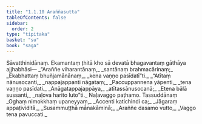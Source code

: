 ```yaml
---
title: "1.1.10 Araññasutta"
tableOfContents: false
sidebar:
  order: 2
type: "tipitaka"
basket: "su"
book: "saga"
---
```



<DynamicBreadcrumb />

<Division number="10" book="saga">

<Paragraph number="31" book="saga">
Sāvatthinidānaṃ. Ekamantaṃ ṭhitā kho sā devatā bhagavantaṃ gāthāya ajjhabhāsi—
</Paragraph>

<Paragraph number="32" type="verses" book="saga">
_“Araññe viharantānaṃ,_  
_santānaṃ brahmacārinaṃ;_  
_Ekabhattaṃ bhuñjamānānaṃ,_  
_kena vaṇṇo pasīdatī”ti._  

</Paragraph>

<Paragraph number="33" type="verses" book="saga">
_“Atītaṃ nānusocanti,_  
_nappajappanti nāgataṃ;_  
_Paccuppannena yāpenti,_  
_tena vaṇṇo pasīdati._  

</Paragraph>

<Paragraph number="34" type="verses" book="saga">
_Anāgatappajappāya,_  
_atītassānusocanā;_  
_Etena bālā sussanti,_  
_naḷova harito luto”ti._  


</Paragraph>
</Division>

<Paragraph number="35" type="center" book="saga">
Naḷavaggo paṭhamo.



</Paragraph>

<Paragraph number="36" type="center" book="saga">
Tassuddānaṃ


</Paragraph>

<Paragraph number="37" type="verses" book="saga">
_Oghaṃ nimokkhaṃ upaneyyaṃ,_  
_Accenti katichindi ca;_  
_Jāgaraṃ appaṭividitā,_  
_Susammuṭṭhā mānakāminā;_  
_Araññe dasamo vutto,_  
_Vaggo tena pavuccati._
</Paragraph>